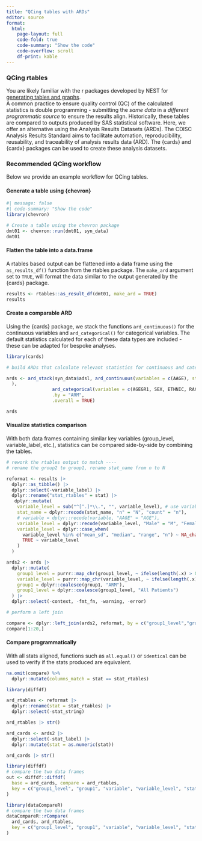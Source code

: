 ```yaml
---
title: "QCing tables with ARDs"
editor: source
format: 
  html:
    page-layout: full
    code-fold: true
    code-summary: "Show the code"
    code-overflow: scroll 
    df-print: kable
---
```


### QCing rtables

You are likely familiar with the r packages developed by NEST for [generating tables and graphs](https://insightsengineering.github.io/tlg-catalog/stable/).  
A common practice to ensure quality control (QC) of the calculated statistics is double programming - submitting the *same data* in a *different programmatic source* to ensure the results align. 
Historically, these tables are compared to outputs produced by SAS statistical software.
Here, we offer an alternative using the Analysis Results Datasets (ARDs). The CDISC Analysis Results Standard aims to facilitate automation, reproducibility, reusability, and traceability of analysis results data (ARD). 
The {cards} and {cardx} packages can be used to create these analysis datasets.

### Recommended QCing workflow

Below we provide an example workflow for QCing tables.

#### Generate a table using {chevron}

```r
#| message: false
#| code-summary: "Show the code"
library(chevron)

# Create a table using the chevron package 
dmt01 <- chevron::run(dmt01, syn_data)
dmt01

```

#### Flatten the table into a data.frame

A rtables based output can be flattened into a data frame using the `as_results_df()` function from the rtables package. The `make_ard` argument set to `TRUE`, will format the data similar to the output generated by the {cards} package. 

```r
results <- rtables::as_result_df(dmt01, make_ard = TRUE)
results
```

#### Create a comparable ARD
Using the {cards} package, we stack the functions `ard_continuous()` for the continuous variables and `ard_categorical()` for categorical variables. 
The default statistics calculated for each of these data types are included - these can be adapted for bespoke analyses. 

```r
library(cards)

# build ARDs that calculate relevant statistics for continuous and categorical variables.

ards <- ard_stack(syn_data$adsl, ard_continuous(variables = c(AAGE), statistic = ~ continuous_summary_fns(c("N", "mean", "sd", "median", "min", "max"))
  ),
                 ard_categorical(variables = c(AGEGR1, SEX, ETHNIC, RACE)),
                 .by = "ARM",
                 .overall = TRUE)

ards
```

#### Visualize statistics comparison

With both data frames containing similar key variables (group_level, variable_label, etc.), statistics can be compared side-by-side by combining the tables.

```r
# rework the rtables output to match ----
# rename the group2 to group1, rename stat_name from n to N

reformat <- results |>
  dplyr::as_tibble() |> 
  dplyr::select(-variable_label) |>
  dplyr::rename("stat_rtables" = stat) |>
   dplyr::mutate(
    variable_level = sub("^[^.]*\\.", "", variable_level), # use variable_label
    stat_name = dplyr::recode(stat_name, "n" = "N", "count" = "n"),
    # variable = dplyr::recode(variable, "AAGE" = "AGE"),
    variable_level = dplyr::recode(variable_level, "Male" = "M", "Female" = "F"),
    variable_level = dplyr::case_when(
      variable_level %in% c("mean_sd", "median", "range", "n") ~ NA_character_,
      TRUE ~ variable_level
    )
  )

ards2 <- ards |>
  dplyr::mutate(
    group1_level = purrr::map_chr(group1_level, ~ ifelse(length(.x) > 0, as.character(.x[[1]]), NA_character_)),
    variable_level = purrr::map_chr(variable_level, ~ ifelse(length(.x) > 0, as.character(.x[[1]]), NA_character_)),
    group1 = dplyr::coalesce(group1, "ARM"),
    group1_level = dplyr::coalesce(group1_level, "All Patients")
  ) |>
  dplyr::select(-context, -fmt_fn, -warning, -error)

# perform a left join

compare <- dplyr::left_join(ards2, reformat, by = c("group1_level","group1", "variable", "variable_level", "stat_name"))
compare[1:20,]

```

#### Compare programmatically

With all stats aligned, functions such as `all.equal()` or `identical` can be used to verify if the stats produced are equivalent. 

```r
na.omit(compare) %>%
  dplyr::mutate(columns_match = stat == stat_rtables)
```


```r
library(diffdf)

ard_rtables <- reformat |> 
  dplyr::rename(stat = stat_rtables) |> 
  dplyr::select(-stat_string)

ard_rtables |> str()

ard_cards <- ards2 |> 
  dplyr::select(-stat_label) |> 
  dplyr::mutate(stat = as.numeric(stat))

ard_cards |> str()
```

```r
library(diffdf)
# compare the two data frames
out <- diffdf::diffdf(
  base = ard_cards, compare = ard_rtables, 
  key = c("group1_level", "group1", "variable", "variable_level", "stat_name", "stat")
)

```

```r
library(dataCompareR)
# compare the two data frames
dataCompareR::rCompare(
  ard_cards, ard_rtables, 
  key = c("group1_level", "group1", "variable", "variable_level", "stat_name")
)
```

